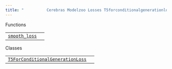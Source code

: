 ```yaml
---
title: "          Cerebras Modelzoo Losses T5forconditionalgenerationloss         "
---
```

  
Functions

|     |     |
| --- | --- |  
| [`smooth_loss`](cerebras.modelzoo.losses.T5ForConditionalGenerationLoss.smooth_loss.html#cerebras.modelzoo.losses.T5ForConditionalGenerationLoss.smooth_loss "cerebras.modelzoo.losses.T5ForConditionalGenerationLoss.smooth_loss") |     |

Classes

|     |     |
| --- | --- |  
| [`T5ForConditionalGenerationLoss`](cerebras.modelzoo.losses.T5ForConditionalGenerationLoss.T5ForConditionalGenerationLoss.html#cerebras.modelzoo.losses.T5ForConditionalGenerationLoss.T5ForConditionalGenerationLoss "cerebras.modelzoo.losses.T5ForConditionalGenerationLoss.T5ForConditionalGenerationLoss") |     |